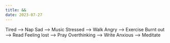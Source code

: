 ```yaml
---
title: && 
date: 2023-07-27
---
```

Tired         —>    Nap
Sad           —>    Music
Stressed      —>    Walk 
Angry         —>    Exercise
Burnt out     —>    Read
Feeling lost  —>    Pray
Overthinking  —>    Write
Anxious       —>    Meditate
